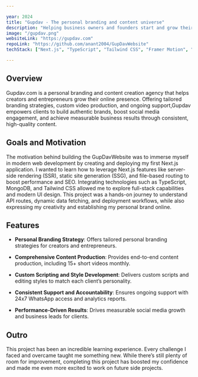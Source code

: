 ```yaml
---

year: 2024
title: "Gupdav - The personal branding and content universe"
description: "Helping business owners and founders start and grow their content to put themselves out and define a face for everything they do."
image: "/gupdav.png"
websiteLink: "https://gupdav.com"
repoLink: "https://github.com/anant2004/GupDavWebsite"
techStack: ["Next.js", "TypeScript", "Tailwind CSS", "Framer Motion", "Vercel"]

---
```




## Overview

Gupdav.com is a personal branding and content creation agency that helps creators and entrepreneurs grow their online presence. Offering tailored branding strategies, custom video production, and ongoing support,Gupdav empowers clients to build authentic brands, boost social media engagement, and achieve measurable business results through consistent, high-quality content.


## Goals and Motivation

The motivation behind building the GupDavWebsite was to immerse myself in modern web development by creating and deploying my first Next.js application. I wanted to learn how to leverage Next.js features like server-side rendering (SSR), static site generation (SSG), and file-based routing to boost performance and SEO. Integrating technologies such as TypeScript, MongoDB, and Tailwind CSS allowed me to explore full-stack capabilities and modern UI design. This project was a hands-on journey to understand API routes, dynamic data fetching, and deployment workflows, while also expressing my creativity and establishing my personal brand online.

## Features
- **Personal Branding Strategy**: Offers tailored personal branding strategies for creators and entrepreneurs.

- **Comprehensive Content Production**: Provides end-to-end content production, including 15+ short videos monthly.

- **Custom Scripting and Style Development**: Delivers custom scripts and editing styles to match each client’s personality.

- **Consistent Support and Accountability**: Ensures ongoing support with 24x7 WhatsApp access and analytics reports.

- **Performance-Driven Results**: Drives measurable social media growth and business leads for clients.

## Outro

This project has been an incredible learning experience. Every challenge I faced and overcame taught me something new. While there’s still plenty of room for improvement, completing this project has boosted my confidence and made me even more excited to work on future side projects.